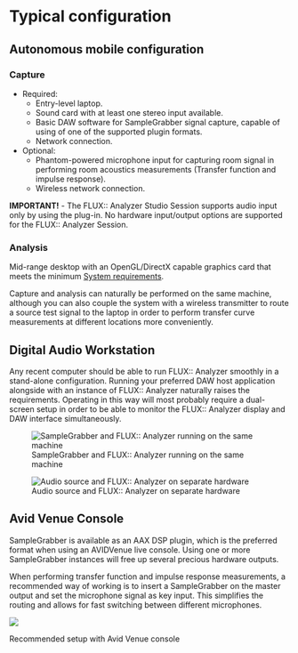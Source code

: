 # Typical configuration

## Autonomous mobile configuration

### Capture

* Required:
    * Entry-level laptop.
    * Sound card with at least one stereo input available.
    * Basic DAW software for SampleGrabber signal capture, capable of using of one of the
    supported plugin formats.
    * Network connection.

* Optional:
    * Phantom-powered microphone input for capturing room signal in performing room acoustics
    measurements (Transfer function and impulse response).
    * Wireless network connection.


:::{.callout-warning}
 **IMPORTANT!** - The FLUX:: Analyzer Studio Session supports audio input only by using the plug-in. 
No hardware input/output options are supported for the FLUX:: Analyzer Session.
:::

### Analysis

Mid-range desktop with an OpenGL/DirectX capable graphics card that
meets the minimum [System requirements](18_System_Requirements_00_System_requirements.md).

Capture and analysis can naturally be performed on the same machine, although you can also couple
the system with a wireless transmitter to route a source test signal to the laptop in order to
perform transfer curve measurements at different locations more conveniently.

## Digital Audio Workstation
Any recent computer should be able to run FLUX:: Analyzer smoothly in a stand-alone configuration. Running your preferred DAW host application alongside with an instance of FLUX:: Analyzer naturally raises the requirements. Operating in this way will most probably require a dual-screen setup in order to be able to monitor the FLUX:: Analyzer display and DAW interface simultaneously.

![SampleGrabber and FLUX:: Analyzer running on the same machine](https://media.githubusercontent.com/media/FLUX-SE/doc_images/main/Analyzer/SampleGrabber/DAWInsert.png)

![Audio source and FLUX:: Analyzer on separate hardware](https://media.githubusercontent.com/media/FLUX-SE/doc_images/main/Analyzer/SampleGrabber/DualHardwareHostConfig.png)

## Avid Venue Console
SampleGrabber is available as an AAX DSP plugin, which is the preferred format when using an AVIDVenue live console. Using one or more SampleGrabber instances will free up several precious hardware outputs.

When performing transfer function and impulse response measurements, a recommended way of working is to insert a SampleGrabber on the master output and set the microphone signal as key input. This simplifies the routing and allows for fast switching between different microphones.

![](https://media.githubusercontent.com/media/FLUX-SE/doc_images/main/Analyzer/SampleGrabber/VENUE.png)

:::{.callout-note}
Recommended setup with Avid Venue console
:::